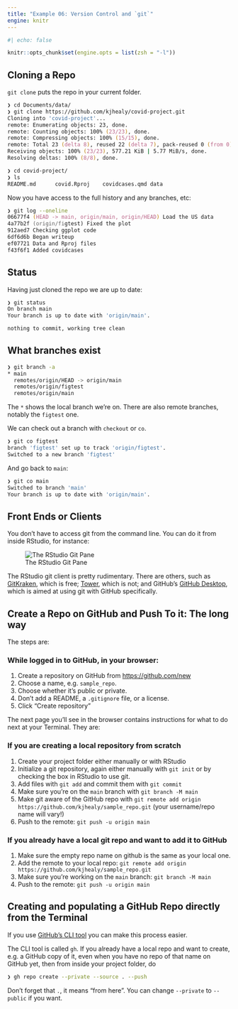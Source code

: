 ```yaml
---
title: "Example 06: Version Control and `git`"
engine: knitr
---
```


```r
#| echo: false

knitr::opts_chunk$set(engine.opts = list(zsh = "-l"))
```



## Cloning a Repo

`git clone` puts the repo in your current folder.

```.zsh
❯ cd Documents/data/
❯ git clone https://github.com/kjhealy/covid-project.git
Cloning into 'covid-project'...
remote: Enumerating objects: 23, done.
remote: Counting objects: 100% (23/23), done.
remote: Compressing objects: 100% (15/15), done.
remote: Total 23 (delta 8), reused 22 (delta 7), pack-reused 0 (from 0)
Receiving objects: 100% (23/23), 577.21 KiB | 5.77 MiB/s, done.
Resolving deltas: 100% (8/8), done.

❯ cd covid-project/
❯ ls                                                                                                                    
README.md      covid.Rproj    covidcases.qmd data
```


Now you have access to the full history and any branches, etc:

```.zsh
❯ git log --oneline
06677f4 (HEAD -> main, origin/main, origin/HEAD) Load the US data
4a77b2f (origin/figtest) Fixed the plot
912aed7 Checking ggplot code
6df6d6b Began writeup
ef07721 Data and Rproj files
f43f6f1 Added covidcases
```


## Status

Having just cloned the repo we are up to date:

```.zsh
❯ git status
On branch main
Your branch is up to date with 'origin/main'.

nothing to commit, working tree clean
```


## What branches exist

```.zsh
❯ git branch -a
* main
  remotes/origin/HEAD -> origin/main
  remotes/origin/figtest
  remotes/origin/main
```

The `*` shows the local branch we're on. There are also remote branches, notably the `figtest` one.

We can check out a branch with `checkout` or `co`. 

```.zsh
❯ git co figtest
branch 'figtest' set up to track 'origin/figtest'.
Switched to a new branch 'figtest'
```

And go back to `main`: 

```.zsh
❯ git co main
Switched to branch 'main'
Your branch is up to date with 'origin/main'.
```

## Front Ends or Clients

You don't have to access git from the command line. You can do it from inside RStudio, for instance:

![The RStudio Git Pane](../assets/04-git/04-git-rstudio.png)

The RStudio git client is pretty rudimentary. There are others, such as [GitKraken](https://www.gitkraken.com/), which is free; [Tower](https://www.git-tower.com/mac), which is not; and GitHub's [GitHub Desktop](https://github.com/apps/desktop), which is aimed at using git with GitHub specifically. 


## Create a Repo on GitHub and Push To it: The long way

The steps are:

### While logged in to GitHub, in your browser:
1. Create a repository on GitHub from <https://github.com/new>
2. Choose a name, e.g. `sample_repo`.
3. Choose whether it's public or private.
4. Don't add a README, a `.gitignore` file, or a license. 
5. Click "Create repository"

The next page you'll see in the browser contains instructions for what to do next at your Terminal. They are:

### If you are creating a local repository from scratch
1. Create your project folder either manually or with RStudio
2. Initialize a git repository, again either manually with `git init` or by checking the box in RStudio to use git. 
3. Add files with `git add` and commit them with `git commit`
4. Make sure you're on the `main` branch with `git branch -M main`
5. Make git aware of the GitHub repo with `git remote add origin https://github.com/kjhealy/sample_repo.git` (your username/repo name will vary!)
6. Push to the remote: `git push -u origin main`


### If you already have a local git repo and want to add it to GitHub
1. Make sure the empty repo name on github is the same as your local one. 
2. Add the remote to your local repo: `git remote add origin https://github.com/kjhealy/sample_repo.git`
3. Make sure you're working on the `main` branch: `git branch -M main`
4. Push to the remote: `git push -u origin main`



## Creating and populating a GitHub Repo directly from the Terminal

If you use [GitHub's CLI tool](https://cli.github.com) you can make this process easier. 

The CLI tool is called `gh`. If you already have a local repo and want to create, e.g. a GitHub copy of it, even when you have no repo of that name on GitHub yet, then from inside your project folder, do 

```.zsh
❯ gh repo create --private --source . --push
```

Don't forget that `.`, it means "from here". You can change `--private` to `--public` if you want.

